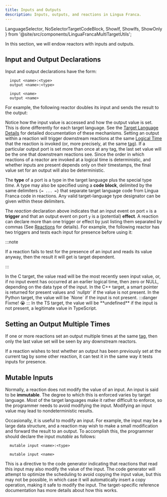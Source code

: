```yaml
---
title: Inputs and Outputs
description: Inputs, outputs, and reactions in Lingua Franca.
---
```


  LanguageSelector,
  NoSelectorTargetCodeBlock,
  ShowIf, ShowIfs, ShowOnly
} from '@site/src/components/LinguaFrancaMultiTargetUtils';

<LanguageSelector c cpp py ts rs />

In this section, we will endow reactors with inputs and outputs.

## Input and Output Declarations

Input and output declarations have the form:

<ShowIfs>
  <ShowIf c ts rs cpp>

  ```lf
    input <name>:<type>
    output <name>:<type>
  ```

  </ShowIf>
  <ShowIf py>

  ```lf
    input <name>
    output <name>
  ```

  </ShowIf>
</ShowIfs>

For example, the following reactor doubles its input and sends the result to the output:


<NoSelectorTargetCodeBlock c={C_Double} cpp={Cpp_Double} py={Py_Double} rs={Rs_Double} ts={TS_Double} lf />

Notice how the input value is accessed and how the output value is set. This is done differently for each target language. See the [Target Language Details](<../reference/Target Language Details.mdx>) for detailed documentation of these mechanisms.
Setting an output within a reaction will trigger downstream reactions at the same [Logical Time](<../writing-reactors/Time and Timers.mdx#logical-time>) that the reaction is invoked (or, more precisely, at the same [tag](<../writing-reactors/Superdense Time.mdx#tag-vs-time>)). If a particular output port is set more than once at any tag, the last set value will be the one that downstream reactions see. Since the order in which reactions of a reactor are invoked at a logical time is deterministic, and whether inputs are present depends only on their timestamps, the final value set for an output will also be deterministic.

<ShowOnly c cpp ts rs>

The **type** of a port is a type in the target language plus the special type $time$. A type may also be specified using a **code block**, delimited by the same delimiters `{= ... =}` that separate target language code from Lingua Franca code in reactions. Any valid target-language type designator can be given within these delimiters.

</ShowOnly>

The $reaction$ declaration above indicates that an input event on port `x` is a **trigger** and that an output event on port `y` is a (potential) **effect**. A reaction can declare more than one trigger or effect by just listing them separated by commas (See [Reactions](../writing-reactors/Reactions.mdx) for details). For example, the following reactor has two triggers and tests each input for presence before using it:


<NoSelectorTargetCodeBlock c={C_Destination} cpp={Cpp_Destination} py={Py_Destination} rs={Rs_Destination} ts={TS_Destination} lf />

:::note

If a reaction fails to test for the presence of an input and reads its value anyway, then the result it will get is target dependent.

:::

<ShowIfs>
  <ShowIf c>
    In the C target, the value read will be the most recently seen input value, or, if no input event has occurred at an earlier logical time, then zero or NULL, depending on the data type of the input.
  </ShowIf>
  <ShowIf cpp>
    In the C++ target, a smart pointer is returned for present values and `nullptr` if the value is not present.
  </ShowIf>
  <ShowIf py>
    In the Python target, the value will be `None` if the input is not present.
  </ShowIf>
  <ShowIf rs>
:::danger
Fixme! 😭
:::
  </ShowIf>
  <ShowIf ts>
    In the TS target, the value will be **undefined** if the input is not present, a legitimate value in TypeScript.
  </ShowIf>
</ShowIfs>

## Setting an Output Multiple Times

If one or more reactions set an output multiple times at the same [tag](<../writing-reactors/Superdense Time.mdx#tag-vs-time>), then only the last value set will be seen by any downstream reactors.

If a reaction wishes to test whether an output has been previously set at the current tag by some other reaction, it can test it in the same way it tests inputs for presence.

## Mutable Inputs

Normally, a reaction does not modify the value of an input. An input is said to be **immutable**. The degree to which this is enforced varies by target language. Most of the target languages make it rather difficult to enforce, so the programmer needs to avoid modifying the input. Modifying an input value may lead to nondeterministic results.

Occasionally, it is useful to modify an input. For example, the input may be a large data structure, and a reaction may wish to make a small modification and forward the result to an output. To accomplish this, the programmer should declare the input $mutable$ as follows:

<ShowIfs>
  <ShowIf c ts rs cpp>

```lf
  mutable input <name>:<type>
```

  </ShowIf>
  <ShowIf py>

```lf
  mutable input <name>
```

  </ShowIf>
</ShowIfs>

This is a directive to the code generator indicating that reactions that read this input may also modify the value of the input. The code generator will attempt to optimize the scheduling to avoid copying the input value, but this may not be possible, in which case it will automatically insert a copy operation, making it safe to modify the input. The target-specific reference documentation has more details about how this works.
